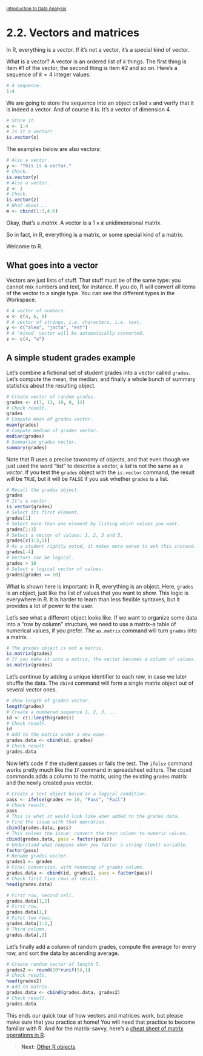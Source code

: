<style>@import url(style.css);</style>
<small>[Introduction to Data Analysis](index.html)</small>

# 2.2. Vectors and matrices

In R, everything is a *vector*. If it's not a vector, it's a special kind of vector.

What is a vector? A vector is an ordered list of $k$ things. The first thing is item #1 of the vector, the second thing is item #2 and so on. Here's a sequence of $k = 4$ integer values:

```r
# A sequence.
1:4
```

We are going to store the sequence into an object called `x` and verify that it is indeed a vector. And of course it is. It's a vector of dimension 4.

```r
# Store it.
x <- 1:4
# Is it a vector?
is.vector(x)
```

The examples below are also vectors:

```r
# Also a vector.
y <- "This is a vector."
# Check.
is.vector(y)
# Also a vector.
z <- 1
# Check.
is.vector(z)
# What about...
m <- cbind(1:3,4:6)
```

Okay, that's a *matrix*. A vector is a $1 \times k$ unidimensional matrix. 

So in fact, in R, everything is a matrix, or some special kind of a matrix.

Welcome to R.

## What goes into a vector

Vectors are just lists of stuff. That stuff must be of the same type: you cannot mix numbers and text, for instance. If you do, R will convert all items of the vector to a single type. You can see the different types in the Workspace.

```r
# A vector of numbers.
x <- c(4, 6, 8)
# A vector of strings, i.e. characters, i.e. text.
y <- c("alea", "jacta", "est")
# A 'mixed' vector will be automatically converted.
z <- c(4, "a")
```

## A simple student grades example

Let's combine a fictional set of student grades into a vector called `grades`. Let's compute the mean, the median, and finally a whole bunch of summary statistics about the resulting object.

```r
# Create vector of random grades.
grades <- c(7, 13, 19, 8, 12)
# Check result.
grades
# Compute mean of grades vector.
mean(grades)
# Compute median of grades vector.
median(grades)
# Summarize grades vector.
summary(grades)
```

Note that R uses a precise taxonomy of objects, and that even though we just used the word "list" to describe a vector, a *list* is not the same as a *vector*. If you test the `grades` object with the `is.vector` command, the result will be `TRUE`, but it will be `FALSE` if you ask whether `grades` is a list.

```r
# Recall the grades object.
grades
# It's a vector.
is.vector(grades)
# Select its first element.
grades[1]
# Select more than one element by listing which values you want.
grades[1:3]
# Select a vector of values: 1, 2, 3 and 5.
grades[c(1:3,5)]
# As a student rightly noted, it makes more sense to ask this instead.
grades[-4]
# Vectors can be logical.
grades > 10
# Select a logical vector of values.
grades[grades >= 10]
```

What is shown here is important: in R, everything is an object. Here, `grades` is an object, just like the list of values that you want to show. This logic is everywhere in R. It is harder to learn than less flexible syntaxes, but it provides a lot of power to the user.

Let's see what a different object looks like. If we want to organize some data into a "row by column" structure, we need to use a matrix--a table of numerical values, if you prefer. The `as.matrix` command will turn `grades` into a matrix.

```r
# The grades object is not a matrix.
is.matrix(grades)
# If you make it into a matrix, the vector becomes a column of values.
as.matrix(grades)
```

Let's continue by adding a unique identifier to each row, in case we later shuffle the data. The `cbind` command will form a single matrix object out of several vector ones.

```r
# Show length of grades vector.
length(grades)
# Create a numbered sequence 1, 2, 3, ...
id <- c(1:length(grades))
# Check result.
id
# Add to the matrix under a new name.
grades.data <- cbind(id, grades)
# Check result.
grades.data
```

Now let's code if the student passes or fails the test. The `ifelse` command works pretty much like the `IF` command in spreadsheet editors. The `cbind` commands adds a column to the matrix, using the existing `grades` matrix and the newly created `pass` vector.

```r
# Create a text object based on a logical condition.
pass <- ifelse(grades >= 10, "Pass", "Fail")
# Check result.
pass
# This is what it would look like when added to the grades data.
# Find the issue with that operation.
cbind(grades.data, pass)
# This solves the issue: convert the text column to numeric values.
cbind(grades.data, pass = factor(pass))
# Understand what happens when you factor a string (text) variable.
factor(pass)
# Rename grades vector.
grades1 <- grades
# Final conversion, with renaming of grades column.
grades.data <- cbind(id, grades1, pass = factor(pass))
# Check first five rows of result.
head(grades.data)
```

```r
# First row, second cell.
grades.data[1,2]
# First row.
grades.data[1,]
# First two rows.
grades.data[1:2,]
# Third column.
grades.data[,3]
```

Let's finally add a column of random grades, compute the average for every row, and sort the data by ascending average.

```r
# Create random vector of length 5.
grades2 <- round(20*runif(5),1)
# Check result.
head(grades2)
# Add to matrix.
grades.data <- cbind(grades.data, grades2)
# Check result.
grades.data
```

This ends our quick tour of how vectors and matrices work, but please make sure that you practice at home! You will need that practice to become familiar with R. And for the matrix-savvy, here's a [cheat sheet of matrix operations in R](https://gastonsanchez.wordpress.com/2012/08/30/cheat-sheet-of-matrix-operations-in-r/).

> __Next__: [Other R objects](23_objects.html).
